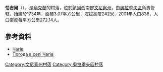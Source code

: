 {{coord|49|12|52|N|29|19|45|E|scale:30000|display=title}}

'''恰吉爾'''（{{lang-uk|Чагів}}），是[[烏克蘭|烏克蘭]]的村落，位於該國西南部[[文尼察州|文尼察州]]，由[[奧拉季夫區|奧拉季夫區]]負責管轄，始建於1734年，面積3.07平方公里，海拔高度242米，2001年人口836，人口密度每平方公里272.14人。

==參考資料==
*[http://w1.c1.rada.gov.ua/pls/z7502/A005?rdat1=24.10.2012&rf7571=2685 Чагів]{{dead link|date=2018年3月 |bot=InternetArchiveBot |fix-attempted=yes }}
* [http://weather.in.ua/ua/vinnickaja/27762 Погода в селі Чагів] {{Wayback|url=http://weather.in.ua/ua/vinnickaja/27762 |date=20160305084535 }}

[[Category:文尼察州村落|Category:文尼察州村落]]
[[Category:奧拉季夫區村落|Category:奧拉季夫區村落]]


{{Vinnytsia-geo-stub}}